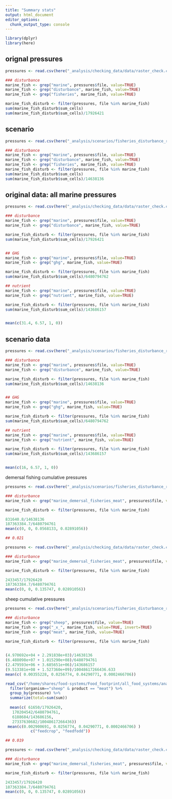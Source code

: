 ```yaml
---
title: "Summary stats"
output: html_document
editor_options: 
  chunk_output_type: console
---
```


```r
library(dplyr)
library(here)

```

## orignal pressures

```r
pressures <- read.csv(here("_analysis/checking_data/data/raster_check.csv"))

### disturbance
marine_fish <- grep("marine", pressures$file, value=TRUE)
marine_fish <- grep("disturbance", marine_fish, value=TRUE)
marine_fish <- grep("fisheries", marine_fish, value=TRUE)

marine_fish_disturb <- filter(pressures, file %in% marine_fish)
sum(marine_fish_disturb$sum_cells)
sum(marine_fish_disturb$sum_cells)/17926421
```

## scenario
```r
pressures <- read.csv(here("_analysis/scenarios/fisheries_disturbance_raster_check.csv"))

### disturbance
marine_fish <- grep("marine", pressures$file, value=TRUE)
marine_fish <- grep("disturbance", marine_fish, value=TRUE)
marine_fish <- grep("fisheries", marine_fish, value=TRUE)
marine_fish_disturb <- filter(pressures, file %in% marine_fish)
sum(marine_fish_disturb$sum_cells)
sum(marine_fish_disturb$sum_cells)/14638136


```



## original data: all marine pressures
```r
pressures <- read.csv(here("_analysis/checking_data/data/raster_check.csv"))

### disturbance
marine_fish <- grep("marine", pressures$file, value=TRUE)
marine_fish <- grep("disturbance", marine_fish, value=TRUE)

marine_fish_disturb <- filter(pressures, file %in% marine_fish) 
sum(marine_fish_disturb$sum_cells)/17926421


## GHG
marine_fish <- grep("marine", pressures$file, value=TRUE)
marine_fish <- grep("ghg", marine_fish, value=TRUE)

marine_fish_disturb <- filter(pressures, file %in% marine_fish)
sum(marine_fish_disturb$sum_cells)/6480794762

## nutrient
marine_fish <- grep("marine", pressures$file, value=TRUE)
marine_fish <- grep("nutrient", marine_fish, value=TRUE)

marine_fish_disturb <- filter(pressures, file %in% marine_fish)
sum(marine_fish_disturb$sum_cells)/143686157


mean(c(31.4, 6.57, 1, 0))

```

## scenario data
```r
pressures <- read.csv(here("_analysis/scenarios/fisheries_disturbance_raster_check.csv"))

### disturbance
marine_fish <- grep("marine", pressures$file, value=TRUE)
marine_fish <- grep("disturbance", marine_fish, value=TRUE)

marine_fish_disturb <- filter(pressures, file %in% marine_fish)
sum(marine_fish_disturb$sum_cells)/14638136


## GHG
marine_fish <- grep("marine", pressures$file, value=TRUE)
marine_fish <- grep("ghg", marine_fish, value=TRUE)

marine_fish_disturb <- filter(pressures, file %in% marine_fish)
sum(marine_fish_disturb$sum_cells)/6480794762

## nutrient
marine_fish <- grep("marine", pressures$file, value=TRUE)
marine_fish <- grep("nutrient", marine_fish, value=TRUE)

marine_fish_disturb <- filter(pressures, file %in% marine_fish)
sum(marine_fish_disturb$sum_cells)/143686157


mean(c(16, 6.57, 1, 0))

```


demersal fishing cumulative pressures
```r

pressures <- read.csv(here("_analysis/scenarios/fisheries_disturbance_raster_check.csv"))

### disturbance
marine_fish <- grep("marine_demersal_fisheries_meat", pressures$file, value=TRUE)

marine_fish_disturb <- filter(pressures, file %in% marine_fish)

831640.8/14638136
187363384.7/6480794761
mean(c(0, 0, 0.0568133, 0.02891056))

## 0.021
```

```r

pressures <- read.csv(here("_analysis/checking_data/data/raster_check.csv"))

### disturbance
marine_fish <- grep("marine_demersal_fisheries_meat", pressures$file, value=TRUE)

marine_fish_disturb <- filter(pressures, file %in% marine_fish)

2433457/17926420
187363384.7/6480794761
mean(c(0, 0, 0.135747, 0.02891056))

```


sheep cumulative pressures
```r

pressures <- read.csv(here("_analysis/scenarios/fisheries_disturbance_raster_check.csv"))

### disturbance
marine_fish <- grep("sheep", pressures$file, value=TRUE)
marine_fish <- grep("_x_", marine_fish, value=TRUE, invert=TRUE)
marine_fish <- grep("meat", marine_fish, value=TRUE)

marine_fish_disturb <- filter(pressures, file %in% marine_fish)
  

(4.970692e+04 + 2.291838e+03)/14638136
(6.488098e+07 + 1.015290e+08)/6480794761
(2.479593e+06 + 3.685651e+06)/143686157
(9.513381e+08 + 1.527360e+09)/10048617266436.633
mean(c( 0.00355228, 0.0256774, 0.04290771, 0.0002466706))

read_csv("/home/shares/food-systems/Food_footprint/all_food_systems/analysis/raw_df_summary/rgn_raw_summary.csv") %>%
  filter(organism=="sheep" & product == "meat") %>%
  group_by(pressure) %>%
  summarize(total=sum(sum))
           
  mean(c( 61650/17926420,
   170204542/6480794761,
   6188684/143686156,
   27337630682/10048617266436))
 mean(c(0.002900691, 0.0256774, 0.04290771, 0.0002466706) ) 
           c("feedcrop", "feedfodd"))

## 0.019
```

```r

pressures <- read.csv(here("_analysis/checking_data/data/raster_check.csv"))

### disturbance
marine_fish <- grep("marine_demersal_fisheries_meat", pressures$file, value=TRUE)

marine_fish_disturb <- filter(pressures, file %in% marine_fish)

2433457/17926420
187363384.7/6480794761
mean(c(0, 0, 0.135747, 0.02891056))

```
